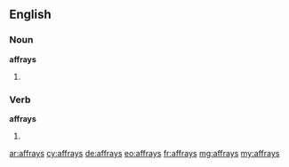 ==English==
===Noun===
'''affrays'''
#{{plural of|[[affray]]}}

===Verb===
'''affrays'''
#{{third-person singular of|[[affray]]}}

[[ar:affrays]]
[[cy:affrays]]
[[de:affrays]]
[[eo:affrays]]
[[fr:affrays]]
[[mg:affrays]]
[[my:affrays]]